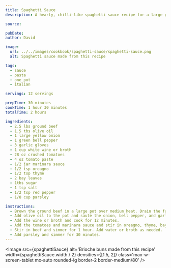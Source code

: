 ```yaml
---
title: Spaghetti Sauce
description: A hearty, chilli-like spaghetti sauce recipe for a large group that will be the star of any pasta dish.

source:

pubDate:
author: David

image:
  url: ../../images/cookbook/spaghetti-sauce/spaghetti-sauce.png
  alt: Spaghetti sauce made from this recipe

tags:
  - sauce
  - pasta
  - one pot
  - italian

servings: 12 servings

prepTime: 30 minutes
cookTime: 1 hour 30 minutes
totalTime: 2 hours

ingredients:
  - 2.5 lbs ground beef
  - 1.5 tbs olive oil
  - 1 large yellow onion
  - 1 green bell pepper
  - 3 garlic gloves
  - 1 cup white wine or broth
  - 28 oz crushed tomatoes
  - 4 oz tomato paste
  - 1/2 jar marinara sauce
  - 1/2 tsp oreagno
  - 1/2 tsp thyme
  - 2 bay leaves
  - 1tbs sugar
  - 1 tsp salt
  - 1/2 tsp red pepper
  - 1/8 cup parsley

instructions:
  - Brown the ground beef in a large pot over medium heat. Drain the fat and set aside.
  - Add olive oil to the pot and sauté the onion, bell pepper, and garlic until soft.
  - Add the wine or broth and cook for 12 minutes.
  - Add the tomatoes and marinara sauce and stir in oreagno, thyme, bay leaves, sugar, salt, and red pepper.
  - Stir in beef and simmer for 1 hour. Add water or broth as needed.
  - Add parsley and simmer for 30 minutes.
---
```



<Image
  src={spaghettiSauce}
  alt='Brioche buns made from this recipe'
  width={spaghettiSauce.width / 2}
  densities={[1.5, 2]}
  class='max-w-screen-tablet mx-auto rounded-lg border-2 border-medium/80'
/>
